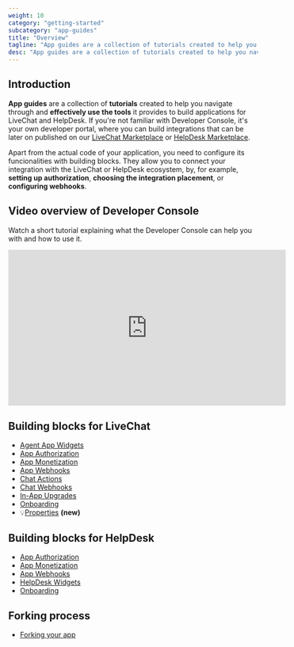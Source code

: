 ```yaml
---
weight: 10
category: "getting-started"
subcategory: "app-guides"
title: "Overview"
tagline: "App guides are a collection of tutorials created to help you navigate through Developer Console."
desc: "App guides are a collection of tutorials created to help you navigate through Developer Console and effectively use the tools it provides to build applications."
---
```


## Introduction

**App guides** are a collection of **tutorials** created to help you navigate through <Placeholder id="DEVELOPER_CONSOLE_URL" /> and **effectively use the tools** it provides to build applications for LiveChat and HelpDesk. If you're not familiar with Developer Console, it's your own developer portal, where you can build integrations that can be later on published on our <a href="https://www.livechat.com/marketplace/" target="_blank">LiveChat Marketplace</a> or <a href="https://www.helpdesk.com/marketplace/" target="_blank">HelpDesk Marketplace</a>.

Apart from the actual code of your application, you need to configure its funcionalities with building blocks. They allow you to connect your integration with the LiveChat or HelpDesk ecosystem, by, for example, **setting up authorization**, **choosing the integration placement**, or **configuring webhooks**.

## Video overview of Developer Console

Watch a short tutorial explaining what the Developer Console can help you with and how to use it.

<iframe
  width="560"
  height="315"
  src="https://www.youtube.com/embed/z_7fGblf7dQ"
  frameBorder="0"
  allow="accelerometer; autoplay; encrypted-media; gyroscope; picture-in-picture"
  allowFullScreen
></iframe>

## Building blocks for LiveChat

- [Agent App Widgets](/getting-started/app-guides/agent-app-widgets/)
- [App Authorization](/getting-started/app-guides/app-authorization/)
- [App Monetization](/getting-started/app-guides/app-monetization)
- [App Webhooks](/app-guides/app-webhooks/)
- [Chat Actions](/getting-started/app-guides/chat-actions/)
- [Chat Webhooks](/app-guides/chat-webhooks/)
- [In-App Upgrades](/getting-started/app-guides/in-app-upgrades/)
- [Onboarding](/getting-started/app-guides/onboarding/)
- 💡[Properties](/getting-started/app-guides/properties/) **(new)**

## Building blocks for HelpDesk

- [App Authorization](/getting-started/app-guides/app-authorization/)
- [App Monetization](/getting-started/app-guides/app-monetization)
- [App Webhooks](/getting-started/app-guides/app-webhooks/)
- [HelpDesk Widgets](/getting-started/app-guides/helpdesk-widgets/)
- [Onboarding](/getting-started/app-guides/onboarding/)

## Forking process

- [Forking your app](/getting-started/app-guides/fork-your-app/)